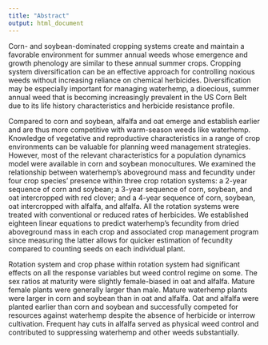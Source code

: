 ```yaml
---
title: "Abstract"
output: html_document
---
```


Corn- and soybean-dominated cropping systems create and maintain a favorable environment for summer annual weeds whose emergence and growth phenology are similar to these annual summer crops. Cropping system diversification can be an effective approach for controlling noxious weeds without increasing reliance on chemical herbicides. Diversification may be especially important for managing waterhemp, a dioecious, summer annual weed that is becoming increasingly prevalent in the US Corn Belt due to its life history characteristics and herbicide resistance profile. 

Compared to corn and soybean, alfalfa and oat emerge and establish earlier and are thus more competitive with warm-season weeds like waterhemp. Knowledge of vegetative and reproductive characteristics in a range of crop environments can be valuable for planning weed management strategies. However, most of the relevant characteristics for a population dynamics model were available in corn and soybean monocultures. We examined the relationship between waterhemp’s aboveground mass and fecundity under four crop species’ presence within three crop rotation systems: a 2-year sequence of corn and soybean; a 3-year sequence of corn, soybean, and oat intercropped with red clover; and a 4-year sequence of corn, soybean, oat intercropped with alfalfa, and alfalfa. All the rotation systems were treated with conventional or reduced rates of herbicides. We established eighteen linear equations to predict waterhemp’s fecundity from dried aboveground mass in each crop and associated crop management program since measuring the latter allows for quicker estimation of fecundity compared to counting seeds on each individual plant. 

 
Rotation system and crop phase within rotation system had significant effects on all the response variables but weed control regime on some. The sex ratios at maturity were slightly female-biased in oat and alfalfa. Mature female plants were generally larger than male. Mature waterhemp plants were larger in corn and soybean than in oat and alfalfa. Oat and alfalfa were planted earlier than corn and soybean and successfully competed for resources against waterhemp despite the absence of herbicide or interrow cultivation. Frequent hay cuts in alfalfa served as physical weed control and contributed to suppressing waterhemp and other weeds substantially.